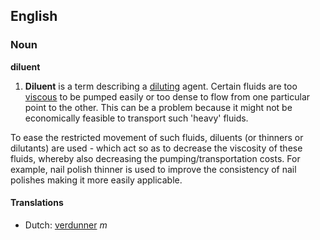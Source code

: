 ==English==
===Noun===
'''diluent'''

#'''Diluent''' is a term describing a [[diluting]] agent. Certain fluids are too [[viscous]] to be pumped easily or too dense to flow from one particular point to the other.  This can be a problem because it might not be economically feasible to transport such 'heavy' fluids.

To ease the restricted movement of such fluids, diluents (or thinners or dilutants) are used - which act so as to decrease the viscosity of these fluids, whereby also decreasing the pumping/transportation costs.
For example, nail polish thinner is used to improve the consistency of nail polishes making it more easily applicable.

====Translations====
*Dutch: [[verdunner]] ''m''